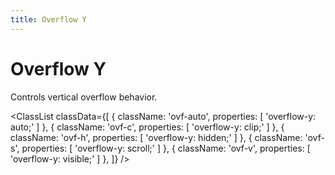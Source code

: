 ```yaml
---
title: Overflow Y
---
```



# Overflow Y

Controls vertical overflow behavior.

<ClassList
  classData={[
    {
      className: 'ovf-auto',
      properties: [
        'overflow-y: auto;'
      ]
    },
    {
      className: 'ovf-c',
      properties: [
        'overflow-y: clip;'
      ]
    },
    {
      className: 'ovf-h',
      properties: [
        'overflow-y: hidden;'
      ]
    },
    {
      className: 'ovf-s',
      properties: [
        'overflow-y: scroll;'
      ]
    },
    {
      className: 'ovf-v',
      properties: [
        'overflow-y: visible;'
      ]
    },
  ]}
/>
